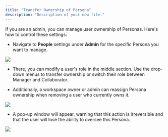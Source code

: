 ```yaml
---
title: "Transfer Ownership of Persona"
description: "Description of your new file."
---
```


If you are an admin, you can manage user ownership of Personas. Here's how to control these settings:

* Navigate to **People** settings under **Admin** for the specific Persona you want to manage.&#x20;

![](/TrainingHome@3x\(10\).png)

* There, you can modify a user's role in the middle section. Use the drop-down menus to transfer ownership or switch their role between Manager and Collaborator.

* Additionally, a workspace owner or admin can reassign Persona ownership when removing a user who currently owns it.

![](/TrainingHome@3x\(11\).png)

* A pop-up window will appear, warning that this action is irreversible and that the user will lose the ability to oversee this Persona.

![](/TrainingHome@3x\(12\).png)